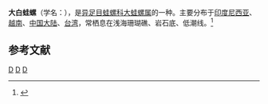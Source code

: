 {{Speciesbox
| name = 大白蛙螺
| image = Tutufa_bubo_01.JPG
| genus = Tutufa
| species = bubo
| authority = (Linnaeus, 1758)
}}
'''大白蛙螺'''（学名：''{{lang|la|Tutufa bubo}}''），是[[异足目|异足目]][[蛙螺科|蛙螺科]][[大蛙螺属|大蛙螺属]]的一种。主要分布于[[印度尼西亚|印度尼西亚]]、[[越南|越南]]、[[中国大陆|中国大陆]]、[[台湾|台湾]]，常栖息在浅海珊瑚礁、岩石底、低潮线。<ref>{{cite web|url=http://shell.sinica.edu.tw/chinese/shellbase_detail.php?science_no=775|title=国际贝库：大白蛙螺|publisher=台湾贝类资料库|accessdate=2009-08-11|archive-date=2016-03-04|archive-url=https://web.archive.org/web/20160304204234/http://shell.sinica.edu.tw/chinese/shellbase_detail.php?science_no=775|dead-url=no}}</ref>

== 参考文献 ==
{{reflist}}
{{Taxonbar|from=Q1056084}}
[[Category:_1758年描述的软体动物|D]]
[[Category:大蛙螺属|D]]
[[Category:_卡尔·林奈命名的生物分类|D]]